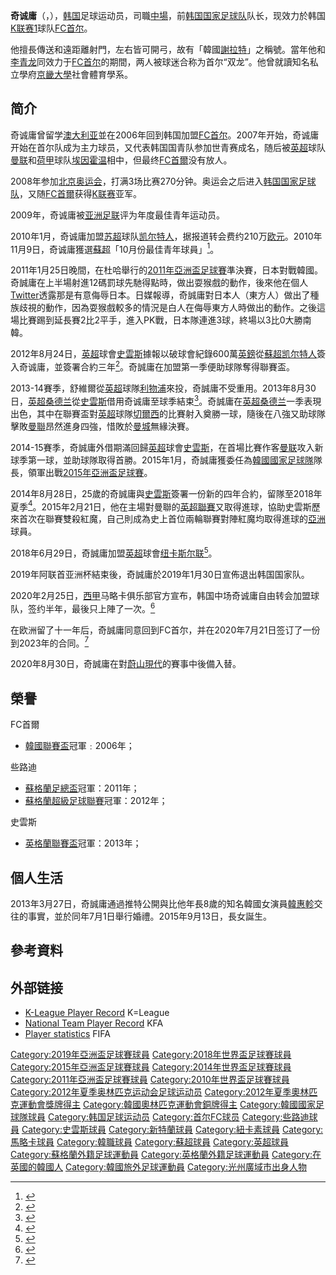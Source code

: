 {{noteTA|G1=蘇超|G2=EPL|G3=足球
}}
{{Infobox football biography
| name = 奇诚庸<br />Ki Sung-yueng
| image = Team Korea Russia WorldCup 25.jpg
| image_size = 
| caption             = 
| fullname = Ki Sung-yueng<ref name="Barclays Premier League Squad Numbers 2013/14">{{Cite news |title=Barclays Premier League Squad Numbers 2013/14 |url=http://www.premierleague.com/en-gb/news/news/2013-14/aug/premier-league-squad-numbers-seasons-2013-14.html |publisher=[[Premier_League|Premier League]] |date=16 August 2013 |accessdate=2 February 2014 |url-status=yes |archiveurl=https://web.archive.org/web/20130925003258/http://www.premierleague.com/en-gb/news/news/2013-14/aug/premier-league-squad-numbers-seasons-2013-14.html |archivedate=2013-09-25 }}</ref>
| birth_date = {{birth date and age|1989|1|24|df=y}}<ref name="fifa">{{cite web |url=https://tournament.fifadata.com/documents/FWC/2018/pdf/FWC_2018_SQUADLISTS.PDF |title=2018 FIFA World Cup: List of players: Korea Republic |publisher=FIFA |format=PDF |page=16 |date=15 July 2018 |accessdate=9 August 2018 |archive-url=https://web.archive.org/web/20180619164139/https://tournament.fifadata.com/documents/FWC/2018/pdf/FWC_2018_SQUADLISTS.PDF |archive-date=2018-06-19 |dead-url=yes }}</ref>
| birth_place = 韓國[[光州廣域市|光州廣域市]][[光山區|光山區]]
| height = 1.89 m<ref name="fifa"/>
| nickname            = [[韓國|韓國]][[謝拉特|謝拉特]]
| position            = [[中場#正中場|中場]]
| currentclub         = [[FC首尔|FC首尔]]
| clubnumber          = 8
| youthyears1         = 2001−2005
| youthclubs1         = {{tsl|en|John Paul College (Brisbane)|若望保祿書院}}
| youthyears2         = 2005
| youthclubs2         = 錦湖高校
| years1              = 2006−2009
| clubs1              = [[FC首爾|FC首爾]]
| caps1               = 64
| goals1              = 7
| years2              = 2010−2012
| clubs2              = [[凯尔特人足球俱乐部|凯尔特人]]
| caps2               = 66
| goals2              = 9
| years3              = 2012−2018
| clubs3              = [[斯旺西城足球俱樂部|史雲斯]]
| caps3               = 139
| goals3              = 12
| years4              = 2013−2014
| clubs4              = → [[桑德兰足球俱乐部|桑德兰]]（借用）
| caps4               = 27
| goals4              = 3
| years5 = 2018–2020
| clubs5 = [[纽卡斯尔联足球俱乐部|纽卡斯尔联]]
| caps5 = 21
| goals5 = 0
| years6 = 2020
| clubs6 = [[皇家馬略卡體育會|皇家馬略卡]]
| caps6 = 1
| goals6 = 0
| years7              = 2020−
| clubs7              = [[FC首爾|FC首爾]]
| caps7               = 1
| goals7              = 0
| totalcaps           = 
| totalgoals          = 
| nationalyears1      = 2005−2006
| nationalteam1       = [[w:en:South_Korea_national_under-17_football_team|韩国U17]]
| nationalcaps1       = 6
| nationalgoals1      = 3
| nationalyears2      = 2006−2007
| nationalteam2       = [[w:en:South_Korea_national_under-20_football_team|韩国U20]]
| nationalcaps2       = 16
| nationalgoals2      = 2
| nationalyears3      = 2007−2012
| nationalteam3       = [[w:en:South_Korea_national_under-23_football_team|韩国U23]]
| nationalcaps3       = 21
| nationalgoals3      = 1
| nationalyears4      = 2008−2019
| nationalteam4       = [[韓國國家男子足球隊|韓國]]
| nationalcaps4  = 104
| nationalgoals4 = 10
| medaltemplates      = 
| club-update = 2020年8月30日
| nationalteam-update = 2019年1月30日
}}
{{MedalTableTop}}
{{MedalCountry | {{ROK}} }}
{{MedalCompetition|[[奧林匹克運動會|奧林匹克運動會]]}}
{{MedalBronze | [[2012年夏季奧林匹克運動會|2012年倫敦]] | [[2012年夏季奧林匹克運動會足球比賽|團隊]]}}
{{MedalBottom}}

'''奇诚庸'''（{{lang-ko|'''기성용'''}}，{{bd|1989年|1月24日|catIdx=K}}），[[韩国|韩国]]足球运动员，司職[[中場|中場]]，前[[韩国国家足球队|韩国国家足球队]]队长，现效力於韩国[[K联赛1|K联赛1]]球队[[FC首尔|FC首尔]]。

他擅長傳送和遠距離射門，左右皆可開弓，故有「韓國[[謝拉特|謝拉特]]」之稱號。當年他和[[李青龙|李青龙]]同效力于[[FC首尔|FC首尔]]的期間，两人被球迷合称为首尔“双龙”。他曾就讀知名私立學府[[京畿大學|京畿大學]]社會體育學系。

== 简介 ==
奇诚庸曾留学[[澳大利亚|澳大利亚]]並在2006年回到韩国加盟[[FC首尔|FC首尔]]。2007年开始，奇诚庸开始在首尔队成为主力球员，又代表韩国国青队参加世青赛成名，随后被[[英超|英超]]球队[[曼联|曼联]]和[[荷甲|荷甲]]球队[[埃因霍温足球俱乐部|埃因霍温]]相中，但最终[[首爾足球俱樂部|FC首爾]]没有放人。

2008年参加[[2008年夏季奥林匹克运动会|北京奥运会]]，打满3场比赛270分钟。奥运会之后进入[[韩国国家足球队|韩国国家足球队]]，又随[[首爾足球俱樂部|FC首爾]]获得[[K联赛|K联赛]]亚军。

2009年，奇诚庸被[[亚洲足联|亚洲足联]]评为年度最佳青年运动员。

2010年1月，奇诚庸加盟[[苏超|苏超]]球队[[凯尔特人足球俱乐部|凯尔特人]]，据报道转会费约210万[[欧元|欧元]]。2010年11月9日，奇诚庸獲選[[蘇超|蘇超]]「10月份最佳青年球員」<ref>{{cite news |language=en |url=http://news.bbc.co.uk/sport2/hi/football/teams/c/celtic/9171199.stm |title=Celtic's Ki Sung Yueng wins October young player prize |publisher=[[BBC_Sport|BBC Sport]] |date=2010-11-09 |accessdate=2010-11-15 |archive-date=2012-12-05 |archive-url=https://www.webcitation.org/6Ch9jB8d4?url=http://news.bbc.co.uk/sport2/hi/football/teams/c/celtic/9171199.stm |dead-url=no }}</ref>。

2011年1月25日晚間，在杜哈舉行的[[2011年亞洲盃足球賽|2011年亞洲盃足球賽]]準決賽，日本對戰韓國。奇誠庸在上半場射進12碼罰球先馳得點時，做出耍猴戲的動作，後來他在個人[[Twitter|Twitter]]透露那是有意侮辱日本。日媒報導，奇誠庸對日本人（東方人）做出了種族歧視的動作，因為耍猴戲較多的情況是白人在侮辱東方人時做出的動作。之後這場比賽踢到延長賽2比2平手，進入PK戰，日本隊連進3球，終場以3比0大勝南韓。

2012年8月24日，[[英超|英超]]球會[[斯旺西城足球俱樂部|史雲斯]]據報以破球會紀錄600萬[[英鎊|英鎊]]從[[蘇超|蘇超]][[凯尔特人足球俱乐部|凯尔特人]]簽入奇诚庸，並簽署合約三年<ref>{{cite news |language=en |url=http://www.bbc.co.uk/sport/0/football/19360295 |title=Ki Sung-Yeung completes record move to Swansea City from Celtic |publisher=''[[BBC_Sport|BBC Sport]]'' |date=2012-08-24 |accessdate=2013-10-17 |archive-date=2012-12-05 |archive-url=https://www.webcitation.org/6ChADPVFZ?url=http://www.bbc.co.uk/sport/0/football/19360295 |dead-url=no }}</ref>。奇誠庸在加盟第一季便助球隊奪得聯賽盃。

2013-14賽季，舒維爾從[[英超|英超]]球隊[[利物浦|利物浦]]來投，奇誠庸不受重用。2013年8月30日，[[英超|英超]][[桑德兰足球俱乐部|桑德兰]]從[[斯旺西城足球俱樂部|史雲斯]]借用奇诚庸至球季結束<ref>{{cite news |language=en |url=http://www.bbc.co.uk/sport/0/football/23911561 |title=Ki Sung-Yeung makes Sunderland loan move from Swansea |publisher=''[[BBC_Sport|BBC Sport]]'' |date=2013-08-30 |accessdate=2013-10-17 |archive-date=2014-04-22 |archive-url=https://web.archive.org/web/20140422144629/http://www.bbc.co.uk/sport/0/football/23911561 |dead-url=no }}</ref>。奇誠庸在[[英超|英超]][[桑德兰足球俱乐部|桑德兰]]一季表現出色，其中在聯賽盃對[[英超|英超]]球隊[[切爾西|切爾西]]的比賽射入奠勝一球，隨後在八強又助球隊擊敗[[曼聯|曼聯]]昂然進身四強，惜敗於[[曼城|曼城]]無緣決賽。

2014-15賽季，奇誠庸外借期滿回歸[[英超|英超]]球會[[斯旺西城足球俱樂部|史雲斯]]，在首場比賽作客[[曼联|曼联]]攻入新球季第一球，並助球隊取得首勝。2015年1月，奇誠庸獲委任為[[韓國國家足球隊|韓國國家足球隊]]隊長，領軍出戰[[2015年亞洲盃足球賽|2015年亞洲盃足球賽]]。

2014年8月28日，25歲的奇誠庸與[[斯旺西城足球俱樂部|史雲斯]]簽署一份新的四年合約，留隊至2018年夏季<ref>{{cite news |language=en |url=http://www.bbc.com/sport/0/football/28968857 |title=Swansea City: Ki Sung-yueng signs new deal |publisher=''[[BBC_Sport|BBC Sport]]'' |date=2014-08-28 |accessdate=2015-01-23 |archive-date=2014-11-28 |archive-url=https://web.archive.org/web/20141128005608/http://www.bbc.com/sport/0/football/28968857 |dead-url=no }}</ref>。2015年2月21日，他在主場對曼聯的[[2014年至2015年英格蘭足球超級聯賽|英超聯賽]]又取得進球，協助史雲斯歷來首次在聯賽雙殺紅魔，自己則成為史上首位兩輪聯賽對陣紅魔均取得進球的[[亞洲人|亞洲]]球員。

2018年6月29日，奇誠庸加盟[[英超|英超]]球會[[纽卡斯尔联足球俱樂部|纽卡斯尔联]]<ref>{{Cite web |url=https://www.nufc.co.uk/news/latest-news/newcastle-united-sign-ki |title=存档副本 |accessdate=2018-06-30 |archive-date=2018-06-29 |archive-url=https://web.archive.org/web/20180629211458/https://www.nufc.co.uk/news/latest-news/newcastle-united-sign-ki |dead-url=no }}</ref>。

2019年阿联首亚洲杯結束後，奇誠庸於2019年1月30日宣佈退出韩国国家队。

2020年2月25日，[[西班牙足球甲级联赛|西甲]]马略卡俱乐部官方宣布，韩国中场奇诚庸自由转会加盟球队，签约半年，最後只上陣了一次。<ref>{{Cite web|last=|first=|date=|title=[단독] 기성용 어제 극비 귀국…2주 자가 격리하며 향후 거취 결정|url=http://news.kbs.co.kr/news/view.do?ncd=4480550|access-date=2020-06-26|publisher=KBS News|language=ko|archive-date=2020-06-27|archive-url=https://web.archive.org/web/20200627043757/http://news.kbs.co.kr/news/view.do?ncd=4480550|dead-url=no}}</ref>

在欧洲留了十一年后，奇誠庸同意回到FC首尔，并在2020年7月21日签订了一份到2023年的合同。<ref>{{Cite web|last=|first=|date=|title=기성용, FC서울 입단 확정…11년 만에 K리그 복귀|url=http://world.kbs.co.kr/service/news_view.htm?lang=k&Seq_Code=360211|access-date=2020-07-21|publisher=KBS World|language=ko|archive-date=2020-07-21|archive-url=https://web.archive.org/web/20200721090328/http://world.kbs.co.kr/service/news_view.htm?lang=k&Seq_Code=360211|dead-url=no}}</ref>

2020年8月30日，奇誠庸在對[[蔚山現代|蔚山現代]]的賽事中後備入替。

== 榮譽 ==
;FC首爾
*[[韩国联赛杯|韓國聯賽盃]]冠軍﹕2006年；

;些路迪
*[[蘇格蘭足總盃|蘇格蘭足總盃]]冠軍：2011年；
*[[蘇格蘭超級足球聯賽|蘇格蘭超級足球聯賽]]冠軍：2012年；

;史雲斯
*[[英格蘭聯賽盃|英格蘭聯賽盃]]冠軍：2013年；

== 個人生活 ==
2013年3月27日，奇誠庸通過推特公開與比他年長8歲的知名韓國女演員[[韓惠軫|韓惠軫]]交往的事實，並於同年7月1日舉行婚禮。2015年9月13日，長女誕生。

== 參考資料 ==
{{reflist}}

== 外部链接 ==
* [http://kleague.com/record/record_player.aspx?team_id=K02&player_id=2006073 K-League Player Record]{{dead link|date=2017年12月 |bot=InternetArchiveBot |fix-attempted=yes }} {{ko icon}} K=League
* [http://www.kfa.or.kr/koreateam/fb_amatch_contents.asp?p_unique=200742161443 National Team Player Record]{{Wayback|url=http://www.kfa.or.kr/koreateam/fb_amatch_contents.asp?p_unique=200742161443 |date=20080923184112 }} {{ko icon}} KFA
* [http://www.fifa.com/worldfootball/statisticsandrecords/players/player=268406/index.html Player statistics]{{Wayback|url=http://www.fifa.com/worldfootball/statisticsandrecords/players/player=268406/index.html |date=20120320145126 }} FIFA

{{s-start}}
{{s-sports}}
{{succession box|title=[[南韓國家足球隊|南韓國家足球隊]][[隊長_(足球)|隊長]]|before=[[具滋哲|具滋哲]] |years=2014－2018 |after=[[孫興慜|孫興慜]]}}
{{s-end}}

{{Navboxes colour
| title = 韓國隊參賽名單
 | bg          = #CE1126
 | fg          = white
 | bordercolor = blue
 | list1 =
{{South Korea Squad 2010 World Cup}}
{{2011年亚洲杯足球赛韩国参赛名单}}
{{2012年奧運會男子足球韓國參賽名單}}
{{2014年世界盃足球賽南韓參賽名單}}
{{2015年亞洲盃足球賽南韓參賽名單}}
{{2018年世界盃足球賽南韓參賽名單}}
{{2019年亞洲盃足球賽南韓參賽名單}}
}}
{{韩国福布斯名人榜}}
{{DEFAULTSORT:Ki, Sung-Yong}}
[[Category:2019年亞洲盃足球賽球員|Category:2019年亞洲盃足球賽球員]]
[[Category:2018年世界盃足球賽球員|Category:2018年世界盃足球賽球員]]
[[Category:2015年亞洲盃足球賽球員|Category:2015年亞洲盃足球賽球員]]
[[Category:2014年世界盃足球賽球員|Category:2014年世界盃足球賽球員]]
[[Category:2011年亞洲盃足球賽球員|Category:2011年亞洲盃足球賽球員]]
[[Category:2010年世界盃足球賽球員|Category:2010年世界盃足球賽球員]]
[[Category:2012年夏季奥林匹克运动会足球运动员|Category:2012年夏季奥林匹克运动会足球运动员]]
[[Category:2012年夏季奧林匹克運動會獎牌得主|Category:2012年夏季奧林匹克運動會獎牌得主]]
[[Category:韓國奧林匹克運動會銅牌得主|Category:韓國奧林匹克運動會銅牌得主]]
[[Category:韓國國家足球隊球員|Category:韓國國家足球隊球員]]
[[Category:韩国足球运动员|Category:韩国足球运动员]]
[[Category:首尔FC球员|Category:首尔FC球员]]
[[Category:些路迪球員|Category:些路迪球員]]
[[Category:史雲斯球員|Category:史雲斯球員]]
[[Category:新特蘭球員|Category:新特蘭球員]]
[[Category:紐卡素球員|Category:紐卡素球員]]
[[Category:馬略卡球員|Category:馬略卡球員]]
[[Category:韓職球員|Category:韓職球員]]
[[Category:蘇超球員|Category:蘇超球員]]
[[Category:英超球員|Category:英超球員]]
[[Category:蘇格蘭外籍足球運動員|Category:蘇格蘭外籍足球運動員]]
[[Category:英格蘭外籍足球運動員|Category:英格蘭外籍足球運動員]]
[[Category:在英國的韓國人|Category:在英國的韓國人]]
[[Category:韓國旅外足球運動員|Category:韓國旅外足球運動員]]
[[Category:光州廣域市出身人物|Category:光州廣域市出身人物]]